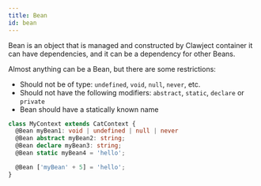 ```yaml
---
title: Bean
id: bean
---
```


Bean is an object that is managed and constructed by Clawject container it can have dependencies,
and it can be a dependency for other Beans.

Almost anything can be a Bean, but there are some restrictions:
  - Should not be of type: `undefined`, `void`, `null`, `never`, etc.
  - Should not have the following modifiers: `abstract`, `static`, `declare` or `private`
  - Bean should have a statically known name

```ts title="Example of invalid declaration"
class MyContext extends CatContext {
  @Bean myBean1: void | undefined | null | never
  @Bean abstract myBean2: string;
  @Bean declare myBean3: string;
  @Bean static myBean4 = 'hello';

  @Bean ['myBean' + 5] = 'hello';
}
```
